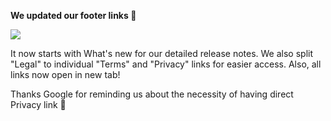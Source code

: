 **We updated our footer links 📝** 

![](https://res.cloudinary.com/dltbv060k/image/upload/v1752140287/image_12_np0kpp.png)

It now starts with What's new for our detailed release notes. We also split "Legal" to individual "Terms" and "Privacy" links for easier access. Also, all links now open in new tab!

Thanks Google for reminding us about the necessity of having direct Privacy link 🙇